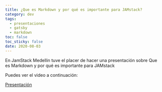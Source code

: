 ```yaml
---
title: ¿Que es Markdown y por qué es importante para JAMstack?
category: dev
tags:
  - presentaciones
  - gatsby
  - markdown
toc: false
toc_sticky: false
date: 2020-08-03
---
```



En JamStack Medellin tuve el placer de hacer una presentación sobre
Que es Markdown y por qué es importante para JAMstack

Puedes ver el video a continuación:

<ResponsiveIFrame
  src="https://www.youtube.com/embed/hu7fStJk2CY"
  frameborder="0"
  allow="accelerometer; autoplay; encrypted-media; gyroscope; picture-in-picture"
  allowfullscreen
  title="Video de la charla sobre markdown"
/>

<a href="https://slides-markdown.secorto.com/" target="_blank">Presentación</a>
